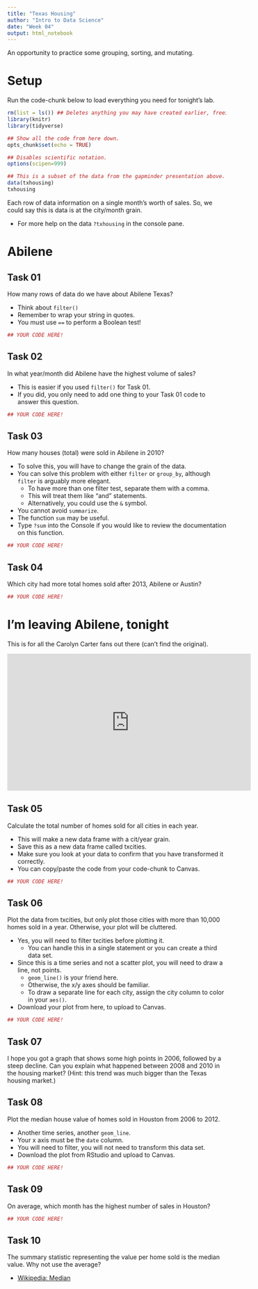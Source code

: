 ```yaml
---
title: "Texas Housing"
author: "Intro to Data Science"
date: "Week 04"
output: html_notebook
---
```


An opportunity to practice some grouping, sorting, and mutating.

# Setup

Run the code-chunk below to load everything you need for tonight's lab.

```r
rm(list = ls()) ## Deletes anything you may have created earlier, freeing up RAM.
library(knitr)
library(tidyverse)

## Show all the code from here down.
opts_chunk$set(echo = TRUE)

## Disables scientific notation.
options(scipen=999)

## This is a subset of the data from the gapminder presentation above.
data(txhousing)
txhousing
```


Each row of data information on a single month's worth of sales. So, we could say this is data is at the city/month grain.

- For more help on the data `?txhousing` in the console pane.

# Abilene

## Task 01

How many rows of data do we have about Abilene Texas?

- Think about `filter()`
- Remember to wrap your string in quotes.
- You must use `==` to perform a Boolean test!

```r
## YOUR CODE HERE!

```

## Task 02

In what year/month did Abilene have the highest volume of sales?

- This is easier if you used `filter()` for Task 01.
- If you did, you only need to add one thing to your Task 01 code to answer this question.

```r
## YOUR CODE HERE!

```

## Task 03

How many houses (total) were sold in Abilene in 2010?

- To solve this, you will have to change the grain of the data.
- You can solve this problem with either `filter` or `group_by`, although `filter` is arguably more elegant.
    - To have more than one filter test, separate them with a comma.
    - This will treat them like "and" statements.
    - Alternatively, you could use the `&` symbol.
- You cannot avoid `summarize`.
- The function `sum` may be useful.
- Type `?sum` into the Console if you would like to review the documentation on this function.

```r
## YOUR CODE HERE!

```

## Task 04

Which city had more total homes sold after 2013, Abilene or Austin?

```r
## YOUR CODE HERE!

```

# I'm leaving Abilene, tonight

This is for all the Carolyn Carter fans out there (can't find the original).

<iframe width="560" height="315" src="https://www.youtube.com/embed/C2oUbDd3Jn8" frameborder="0" allow="accelerometer; autoplay; clipboard-write; encrypted-media; gyroscope; picture-in-picture" allowfullscreen></iframe>

## Task 05

Calculate the total number of homes sold for all cities in each year.

- This will make a new data frame with a cit/year grain.
- Save this as a new data frame called txcities.
- Make sure you look at your data to confirm that you have transformed it correctly.
- You can copy/paste the code from your code-chunk to Canvas.

```r
## YOUR CODE HERE!

```

## Task 06

Plot the data from txcities, but only plot those cities with more than 10,000 homes sold in a year. Otherwise, your plot will be cluttered.

- Yes, you will need to filter txcities before plotting it.
    - You can handle this in a single statement or you can create a third data set.
- Since this is a time series and not a scatter plot, you will need to draw a line, not points.
    - `geom_line()` is your friend here.
    - Otherwise, the x/y axes should be familiar.
    - To draw a separate line for each city, assign the city column to color in your `aes()`.
- Download your plot from here, to upload to Canvas.

```r
## YOUR CODE HERE!

```

## Task 07

I hope you got a graph that shows some high points in 2006, followed by a steep decline. Can you explain what happened between 2008 and 2010 in the housing market? (Hint: this trend was much bigger than the Texas housing market.)

## Task 08

Plot the median house value of homes sold in Houston from 2006 to 2012.

- Another time series, another `geom_line`.
- Your x axis must be the `date` column.
- You will need to filter, you will not need to transform this data set.
- Download the plot from RStudio and upload to Canvas.

```r
## YOUR CODE HERE!

```

## Task 09

On average, which month has the highest number of sales in Houston?

```r
## YOUR CODE HERE!

```


## Task 10

The summary statistic representing the value per home sold is the median value. Why not use the average?

- [Wikipedia: Median](https://en.wikipedia.org/wiki/Median)